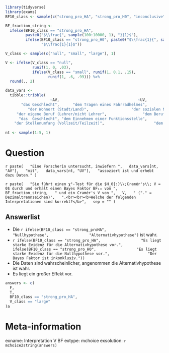 ```r
library(tidyverse)
library(exams)
BF10_class <- sample(c("strong_pro_HA", "strong_pro_H0", "inconclusive"), 1)

BF_fraction_string <- 
  ifelse(BF10_class == "strong_pro_HA", 
         paste0("$\\frac{", sample(100:10000, 1), "}{1}$"),
         ifelse(BF10_class == "strong_pro_H0", paste0("$\\frac{1}{", sample(100:10000, 1), "}$"),
                "$\\frac{1}{1}$"))

V_class <- sample(c("null", "small", "large"), 1)

V <- ifelse(V_class == "null",
            runif(1, 0, .03),
            ifelse(V_class == "small", runif(1, 0.1, .15),
                   runif(1, .6, .99))) %>% 
  round(., 2)

data_vars <-
  tibble::tribble(
                    ~AV,                                   ~UV, 
       "das Geschlecht",      "dem Tragen eines Fahrradhelmes", 
          "der Wohnort (Stadt/Land)",                   "der sozialen Nähe", 
     "der eigene Beruf (Lehrer/nicht Lehrer",                "dem Beruf der Mutter", 
      "das  Geschlecht", "dem Einnehmen einer Funktionsstelle", 
    "der Stellenumfang (Vollzeit/Teilzeit)",                      "dem Geschlecht")
  
nt <- sample(1:5, 1)
```

Question
========
`r paste(
  "Eine Forscherin untersucht, inwiefern ",
  data_vars[nt, "AV"],
  "mit",
  data_vars[nt, "UV"],
  "assoziert ist und erhebt dazu Daten."
)`


`r paste(
  "Sie führt einen χ²-Test für die $H_0{:}\\;Cramér's\\; V = 0$ durch und erhält einen Bayes Faktor BF₁₀ von ",
  BF_fraction_string,
  " und ein Cramér's V von ",
  V,
  ' ("." = Dezimaltrennzeichen)',
  ".<br><br><b>Welche der folgenden Interpretationen sind korrekt?</b>",
  sep = ""
)`




Answerlist
----------
* Die `r ifelse(BF10_class == "strong_proHA", 
                "Nullhypothese", 
                "Alternativhypothese")` ist wahr.
* `r ifelse(BF10_class == "strong_pro_HA", 
                "Es liegt starke Evidenz für die Alternativhypothese vor.",
                ifelse(BF10_class == "strong_pro_H0", 
                "Es liegt starke Evidenz für die Nullhypothese vor.",
                "Der Bayes Faktor ist inkonklusiv."))`
* Die Daten sind wahrscheinlicher, angenommen die Alternativhypothese ist wahr.
* Es liegt ein großer Effekt vor.

```r
answers <- c(
  F,
  T,
  BF10_class == "strong_pro_HA",
  V_class == "large"
)a
```


Meta-information
================
exname: Interpretation V BF
extype: mchoice
exsolution: `r mchoice2string(answers)`